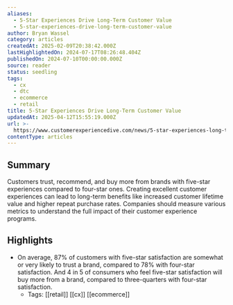 ```yaml
---
aliases:
  - 5-Star Experiences Drive Long-Term Customer Value
  - 5-star-experiences-drive-long-term-customer-value
author: Bryan Wassel
category: articles
createdAt: 2025-02-09T20:38:42.000Z
lastHighlightedOn: 2024-07-17T08:26:48.404Z
publishedOn: 2024-07-10T00:00:00.000Z
source: reader
status: seedling
tags:
  - cx
  - dtc
  - ecommerce
  - retail
title: 5-Star Experiences Drive Long-Term Customer Value
updatedAt: 2025-04-12T15:55:19.000Z
url: >-
  https://www.customerexperiencedive.com/news/5-star-experiences-long-term-customer-value-qualtrics-trust/720991/?utm_source=Sailthru&utm_medium=email&utm_campaign=Newsletter%20Weekly%20Roundup:%20CX%20Dive:%20Daily%20Dive%2007-13-2024&utm_term=CX%20Dive%20Weekender
contentType: articles
---
```

## Summary

Customers trust, recommend, and buy more from brands with five-star experiences compared to four-star ones. Creating excellent customer experiences can lead to long-term benefits like increased customer lifetime value and higher repeat purchase rates. Companies should measure various metrics to understand the full impact of their customer experience programs.

## Highlights

- On average, 87% of customers with five-star satisfaction are somewhat or very likely to trust a brand, compared to 78% with four-star satisfaction. And 4 in 5 of consumers who feel five-star satisfaction will buy more from a brand, compared to three-quarters with four-star satisfaction.
    - Tags: [[retail]] [[cx]] [[ecommerce]]
